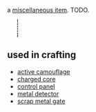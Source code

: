 {{FixTitle}}
a [[Items#miscellaneous|miscellaneous item]]. TODO.

{{Item|<nowiki>▓</nowiki>}}
<div style="border-left:2px dotted black; margin:10px 23px; height:40px;"></div>
{{Desc
|circuit board
|old and broken, but its electric components can still be used.
|not craftable
|weighs 2 units
|internal name (for bot developers): circuit_board
|finding:
|''please edit this section''
}}
== used in crafting ==

* [[active camouflage]]
* [[charged core]]
* [[control panel]]
* [[metal detector]]
* [[scrap metal gate]]